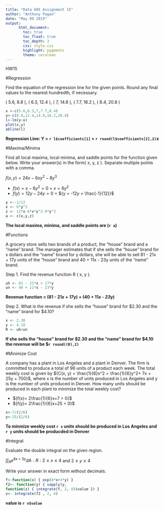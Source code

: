 ```yaml
---
title: "Data 605 Assignment 15"
author: "Anthony Pagan"
date: "May 09 2019"
output: 
      html_document:
        toc: true
        toc_float: true
        toc_depth: 3
        css: style.css
        highlight: pygments
        theme: cerulean
---
```


HW15

#Regression

Find the equation of the regression line for the given points. Round any final values to the nearest hundredth, if necessary.

( 5.6, 8.8 ), ( 6.3, 12.4 ), ( 7, 14.8 ), ( 7.7, 18.2 ), ( 8.4, 20.8 )

```r
x <-c(5.6,6.3,7,7.7,8.4)
y<-c(8.8,12.4,14.8,18.2,20.8)
l<-lm(y~x)
plot(x,y)
abline(l)
```

**Regression Line: Y = `r l$coefficients[1]` + `r round(l$coefficients[2],2)`x**

#Maxima/Minima

Find all local maxima, local minima, and saddle points for the function given below. Write your answer(s) in the form( x, y, z ). Separate multiple points with a comma.

${f(x,y)=24x-6xy^2-8y^3}$

 * ${f(x)= x -6y^2= 0}$ = ${x = 6y^2}$
 * ${f(y)= 12y - 24y = 0}$ = ${y = -12y = \frac{-1}{12}}$

```r
y <--1/12
x <- 6*y^2
z <- 12*x-6*x*y^2-8*y^3
a <- c(x,y,z)
```

**The local maxima, minima, and saddle points are (`r a`)**

#Functions

A grocery store sells two brands of a product, the "house" brand and a "name" brand. The manager estimates that if she sells the "house" brand for x dollars and the "name" brand for y dollars, she will be able to sell 81 - 21x + 17y units of the "house" brand and 40 + 11x - 23y units of the "name" brand.

Step 1. Find the revenue function R ( x, y ).

```r
uh <- 81 - 21*x + 17*y
un <- 40 + 11*x - 23*y

```

**Revenue function = (81 - 21*x + 17*y) + (40 + 11*x - 23*y) **

Step 2. What is the revenue if she sells the "house" brand for $2.30 and the "name" brand for $4.10?

```r

x <- 2.30
y <- 4.10
R <- uh+un
```

**If she sells the "house" brand for $2.30 and the "name" brand for $4.10 the revenue will be $`r round((R),2)`**

#Minimize Cost

A company has a plant in Los Angeles and a plant in Denver. The firm is committed to produce a total of 96 units of a product each week. The total weekly cost is given by ${C(x, y) = \frac{1}{6}x^2 + \frac{1}{6}y^2+ 7x + 25y + 700}$, where x is the number of units produced in Los Angeles and y is the number of units produced in Denver. How many units should be produced in each plant to minimize the total weekly cost?

 * ${f(x)= 2\frac{1}{6}x+7 = 0}$ 
 * ${f(y)= 2\frac{1}{6}x+25 = 0}$

```r
x<-7/(2/6)
y<-25/(2/6)

```

**To minmize weekly cost `r x` units should be produced in Los Angeles and `r y` units should be producded in Denver**

#Integral

Evaluate the double integral on the given region.

${\int\int_R e^{8x+3y}dA:R:2\le{x}\le{4}}$ and ${2\le{y}\le{4}}$

Write your answer in exact form without decimals.

```r
f<-function(x) { exp(8*x+3*y) }
f2<- function(y) { sapply(y, 
function(z) { integrate(f, 2, 4)$value }) }
v<- integrate(f2 , 2, 4)
```

**value is `r v$value`**
